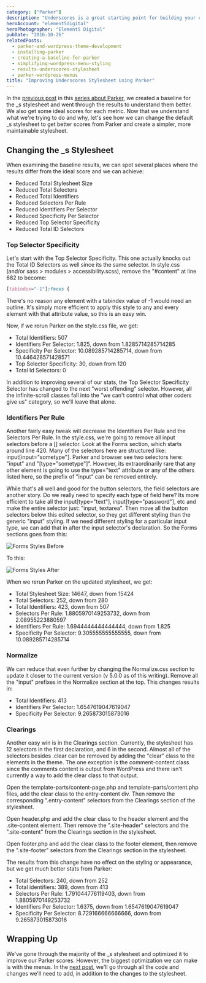 ```yaml
---
category: ["Parker"]
description: "Underscores is a great starting point for building your custom WordPress theme. Here are four ways to improve the stylsheet using the CSS tool Parker."
heroAccount: "element5digital"
heroPhotographer: "Element5 Digital"
pubDate: "2016-10-26"
relatedPosts:
  - parker-and-wordpress-theme-development
  - installing-parker
  - creating-a-baseline-for-parker
  - simplifying-wordpress-menu-styling
  - results-underscores-stylesheet
  - parker-wordpress-menus
title: "Improving Underscores Stylesheet Using Parker"
---
```


In the [previous post](/post/creating-a-baseline-for-parker/) in this [series about Parker](/post/parker-and-wordpress-theme-development/), we created a baseline for the \_s stylesheet and went through the results to understand them better. We also get some ideal scores for each metric. Now that we understand what we're trying to do and why, let's see how we can change the default \_s stylesheet to get better scores from Parker and create a simpler, more maintainable stylesheet.

## Changing the \_s Stylesheet

When examining the baseline results, we can spot several places where the results differ from the ideal score and we can achieve:

- Reduced Total Stylesheet Size
- Reduced Total Selectors
- Reduced Total Identifiers
- Reduced Selectors Per Rule
- Reduced Identifiers Per Selector
- Reduced Specificity Per Selector
- Reduced Top Selector Specificity
- Reduced Total ID Selectors

### Top Selector Specificity

Let's start with the Top Selector Specificity. This one actually knocks out the Total ID Selectors as well since its the same selector. In style.css (and/or sass > modules > accessibility.scss), remove the "#content" at line 682 to become:

```css
[tabindex="-1"]:focus {
```

There's no reason any element with a tabindex value of -1 would need an outline. It's simply more efficient to apply this style to any and every element with that attribute value, so this is an easy win.

Now, if we rerun Parker on the style.css file, we get:

- Total Identifiers: 507
- Identifiers Per Selector: 1.825, down from 1.8285714285714285
- Specificity Per Selector: 10.089285714285714, down from 10.446428571428571
- Top Selector Specificity: 30, down from 120
- Total Id Selectors: 0

In addition to improving several of our stats, the Top Selector Specificity Selector has changed to the next "worst offending" selector. However, all the infinite-scroll classes fall into the "we can't control what other coders give us" category, so we'll leave that alone.

### Identifiers Per Rule

Another fairly easy tweak will decrease the Identifiers Per Rule and the Selectors Per Rule. In the style.css, we're going to remove all input selectors before a [] selector. Look at the Forms section, which starts around line 420. Many of the selectors here are structured like: input[input="sometype"]. Parker and browser see two selectors here: "input" and "[type="sometype"]". However, its extraordinarily rare that any other element is going to use the type="text" attribute or any of the others listed here, so the prefix of "input" can be removed entirely.

While that's all well and good for the button selectors, the field selectors are another story. Do we really need to specify each type of field here? Its more efficient to take all the input[type="text"], input[type="password"], etc and make the entire selector just: "input, textarea". Then move all the button selectors below this edited selector, so they get different styling than the generic "input" styling. If we need different styling for a particular input type, we can add that in after the input selector's declaration. So the Forms sections goes from this:

![Forms Styles Before](/post/improving-underscores-stylesheet-using-parker/parker-forms-styles-before.png)

To this:

![Forms Styles After](/post/improving-underscores-stylesheet-using-parker/parker-forms-styles-after.png)

When we rerun Parker on the updated stylesheet, we get:

- Total Stylesheet Size: 14647, down from 15424
- Total Selectors: 252, down from 280
- Total Identifiers: 423, down from 507
- Selectors Per Rule: 1.8805970149253732, down from 2.08955223880597
- Identifiers Per Rule: 1.6944444444444444, down from 1.825
- Specificity Per Selector: 9.305555555555555, down from 10.089285714285714

### Normalize

We can reduce that even further by changing the Normalize.css section to update it closer to the current version (v 5.0.0 as of this writing). Remove all the "input" prefixes in the Normalize section at the top. This changes results in:

- Total Identifiers: 413
- Identifiers Per Selector: 1.6547619047619047
- Specificity Per Selector: 9.265873015873016

### Clearings

Another easy win is in the Clearings section. Currently, the stylesheet has 12 selectors in the first declaration, and 6 in the second. Almost all of the selectors besides .clear can be removed by adding the "clear" class to the elements in the theme. The one exception is the comment-content class since the comments content is output from WordPress and there isn't currently a way to add the clear class to that output.

Open the template-parts/content-page.php and template-parts/content.php files, add the clear class to the entry-content div. Then remove the corresponding ".entry-content" selectors from the Clearings section of the stylesheet.

Open header.php and add the clear class to the header element and the .site-content element. Then remove the ".site-header" selectors and the ".site-content" from the Clearings section in the stylesheet.

Open footer.php and add the clear class to the footer element, then remove the ".site-footer" selectors from the Clearings section in the stylesheet.

The results from this change have no effect on the styling or appearance, but we get much better stats from Parker:

- Total Selectors: 240, down from 252
- Total identifiers: 389, down from 413
- Selectors Per Rule: 1.791044776119403, down from 1.8805970149253732
- Identifiers Per Selector: 1.6375, down from 1.6547619047619047
- Specificity Per Selector: 8.729166666666666, down from 9.265873015873016

## Wrapping Up

We've gone through the majority of the \_s stylesheet and optimized it to improve our Parker scores. However, the biggest optimization we can make is with the menus. In the [next post](/post/simplifying-wordpress-menu-styling/), we'll go through all the code and changes we'll need to add, in addition to the changes to the stylesheet.
